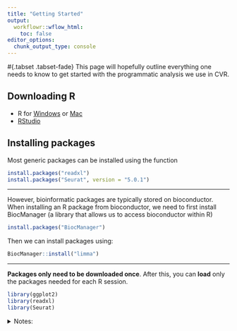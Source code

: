 ```yaml
---
title: "Getting Started"
output:
  workflowr::wflow_html:
    toc: false
editor_options:
  chunk_output_type: console
---
```


#{.tabset .tabset-fade}
This page will hopefully outline everything one needs to know to get started with the programmatic analysis we use in CVR. 

## Downloading R

- R for [Windows](https://cran.csiro.au/bin/windows/) or [Mac](https://cran.csiro.au/bin/macosx/)
- [RStudio](https://posit.co/download/rstudio-desktop/)

## Installing packages

Most generic packages can be installed using the function

```r
install.packages("readxl")
install.packages("Seurat", version = "5.0.1")

```

<hr>
However, bioinformatic packages are typically stored on bioconductor. When installing an R package from bioconductor, we need to first install BiocManager (a library that allows us to access bioconductor within R)

```r
install.packages("BiocManager")
```

Then we can install packages using:

```r
BiocManager::install("limma")
```

<hr>

**Packages only need to be downloaded once**. After this, you can **load** only the packages needed for each R session. 

```r

library(ggplot2)
library(readxl)
library(Seurat)

```


<details><summary>Notes:</summary>
<br>

There is usually always some weird package issues that can occur when you first install packages from bioconductor. If you run into any issues, restart your R session after installing the packages.  

If all else fails - Just use Google!

<hr>

